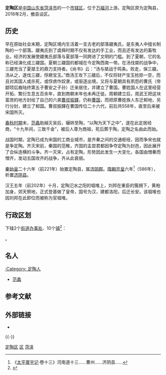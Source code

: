 {{Infobox China County
| county = 定陶区
| usedname = 
| nameorigin = 
| Photo =
| Photoname = 
| map =  ChinaHezeDingtao.png
| map_caption = 定陶区在[[菏泽市|菏泽市]]的位置
| Belong = [[山东省|山东省]][[菏泽市|菏泽市]]
| Types = [[市辖区|市辖区]]
| admincode =  
| founded = 
| seat = 
| officerTitle = 
| officer = 
| officerTitle2 = 
| officer2 = 
| division = 11
| town = 7
| township = 4
| subdistrict = 
| dialect = 
| post code = 274100
| phone code = 530
| coordinate = 
| area = 846
| area land = 
| area water = 
| census yr = 2001年
| pop = 60万人
| density =  
| GDP = 
| GDP_as_of = 
| GDPPC = 
| carlicense = 鲁R
| web = www.dingtao.gov.cn
| web_title = 定陶县政府网
}}
'''定陶区'''是[[中国|中国]][[山东省|山东省]][[菏泽市|菏泽市]]的一个[[市辖区|市辖区]]，位于[[万福河|万福河]]上游。定陶区原为定陶县，2016年2月，撤县设区。

==历史==
早在原始社会末期，定陶区境内生活着一支古老的部落鬷夷氏，是东夷人中擅长制陶的一个部落。鬷夷氏到了虞舜时期不仅有发达的手工业，而且还有发达的畜牧业。经济的发展使鬷夷氏部落与夏部落一同跨进了文明的门槛。到了夏朝，它的名称已经演化成三鬷国。夏朝三鬷国的都城在今定陶西南一带。在汤伐桀的战争中，三鬷充当了夏桀王的鼎力支持者。《尚书》云：“汤与桀战于鸣条。败走，保三鬷。汤从之，遂伐三鬷，俘厥宝玉。”商汤王攻下三鬷后，不仅将财产宝玉抢掠一空，而且对其国人或杀死，或俘虏作奴隶，或驱逐出境，又将与夏朝具有夙怨的曹氏（帝颛顼后裔陆终第五子曹安之子孙）迁来居住，并建立了曹国。曹姓国人在这里经营开拓、繁衍生息五百余年，直到商朝末年也未再迁徙。周朝建立后，周武王把这块富庶的地方封给了自己的六弟[[曹叔振鐸|曹叔振鐸]]，仍称[[曹国|曹国]]，而把原曹姓族人东迁邾地，另行分封，建立了邾国。曹叔振鐸在曹国传位二十六代，前后共558年，直至后来被宋国所灭。

[[春秋时期|春秋时期]]末，[[范蠡|范蠡]]助越灭吴后，辗转至陶，“以陶为天下之中”，遂在此定居经商，“十九年间，三致千金”，被后人尊为商祖，死后葬于陶，定陶之名由此而始。

战国时期，定陶已成为宋国的工商业城市，是齐秦之间的交通枢纽，因而争宋也就是争定陶。齐灭宋前，秦国的范睢，齐国的孟尝君都因争夺定陶为封邑，因此展开了合纵连横的斗争。齐一灭宋，占有定陶，形势因此发生一大变化，各国由憎秦而憎齐，发动五国攻齐的战争，齐从此衰弱。

[[秦始皇|秦始皇]]二十六年（前221年）始置定陶县，属[[濟陰郡|济阴郡]]。[[隋朝|隋朝]][[开皇|开皇]]六年<ref>《[[太平寰宇记|太平寰宇记]]·卷十三》河南道十三......曹州......济阴县......</ref>（586年），析置[[济阴县|济阴县]]。

汉王五年（前202年）十月，定陶氾水之阳的堌堆上，刘邦在重臣的簇拥下，黄袍加身，郊天祭地，正式登基做了皇帝，国号为汉，建都洛阳，后迁长安。该堌堆也因刘邦在此即位而被称为官堌堆。

== 行政区划 ==
{{PAGENAMEBASE}}下辖2个[[街道办事处|街道办事处]]、10个[[行政建制镇|镇]]<ref>{{PRC admin/ref sgc|37/17/03}}</ref>：

{{PRC admin/children|37/17/03}}。

==名人==
[[:Category:_定陶人|:Category: 定陶人]]
* [[范蠡|范蠡]]

== 参考文献 ==
{{Wikisource|国务院关于同意山东省调整菏泽市部分行政区划的批复}}
{{reflist}}

== 外部链接 ==
* {{Official website|http://www.dingtao.gov.cn/|name=菏泽市定陶区人民政府}}

{{-}}
{{定陶县行政区划}}
{{菏泽市行政区划}}
{{山东行政区划}}

[[Category:定陶区|]]
[[Category:菏泽区县|区]]
[[Category:山东市辖区|菏泽]]